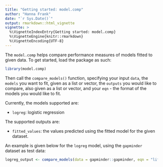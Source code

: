 ```yaml
---
title: "Getting started: model.comp"
author: "Hanna Frank"
date: "`r Sys.Date()`"
output: rmarkdown::html_vignette
vignette: >
  %\VignetteIndexEntry{Getting started: model.comp}
  %\VignetteEngine{knitr::rmarkdown}
  %\VignetteEncoding{UTF-8}
---
```


The `model.comp` helps compare performance measures of models fitted to given data. To get started, load the package as such:

```r
library(model.comp)
```

Then call the `compare_models()` function, specifying your input `data`, the `models` you want to fit, given as a list or vector, the `outputs` you would like to compare, also given as a list or vector, and your `eqn` - the format of the models you would like to fit.

Currently, the models supported are:  

- `logreg`: logistic regression

The supported outputs are: 

- `fitted_values`: the values predicted using the fitted model for the given dataset.

An example is given below for the `logreg` model, using the `gapminder` dataset as test data:

```r
logreg_output <- compare_models(data = gapminder::gapminder, eqn = "lifeExp ~ gdpPercap", models = c('logreg'))
```

